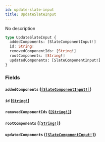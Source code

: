 ```yaml
---
id: update-slate-input
title: UpdateSlateInput
---
```


No description

```graphql
type UpdateSlateInput {
  addedComponents: [SlateComponentInput!]
  id: String!
  removedComponentIds: [String!]
  rootComponents: [String!]
  updatedComponents: [SlateComponentInput!]
}
```

### Fields

#### `addedComponents` ([`[SlateComponentInput!]`](/graphql/inputs/slate-component-input))

#### `id` ([`String!`](/graphql/scalars/string))

#### `removedComponentIds` ([`[String!]`](/graphql/scalars/string))

#### `rootComponents` ([`[String!]`](/graphql/scalars/string))

#### `updatedComponents` ([`[SlateComponentInput!]`](/graphql/inputs/slate-component-input))
